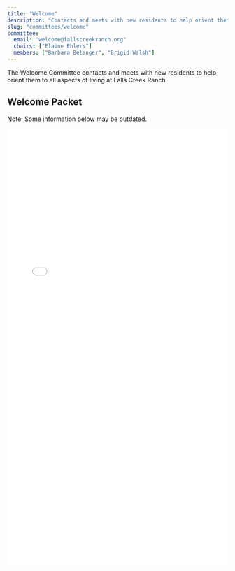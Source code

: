```yaml
---
title: "Welcome"
description: "Contacts and meets with new residents to help orient them to all aspects of living at Falls Creek Ranch."
slug: "committees/welcome"
committee:
  email: "welcome@fallscreekranch.org"
  chairs: ["Elaine Ehlers"]
  members: ["Barbara Belanger", "Brigid Walsh"]
---
```



<CommitteeMembers frontmatter={frontmatter} />

The Welcome Committee contacts and meets with new residents to help orient them to all aspects of living at Falls Creek Ranch.

## Welcome Packet

Note: Some information below may be outdated.

<embed src="/uploads/documents/fcr_welcome_packet_20241023.pdf#navpanes=0" type="application/pdf" width="100%" height="1000px"/>


<FileHistory file="src/content/docs/committees/welcome.mdx" />